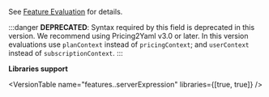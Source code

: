 
See [Feature Evaluation](../feature-evaluation.md) for details.

:::danger
**DEPRECATED**: Syntax required by this field is deprecated in this version. We recommend using Pricing2Yaml v3.0 or later. In this version evaluations use `planContext` instead of `pricingContext`; and `userContext` instead of `subscriptionContext`.
:::

**Libraries support**

<VersionTable name="features.<name>.serverExpression" libraries={[true, true]} />
